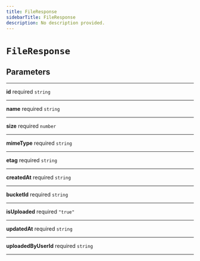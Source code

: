 ```yaml
---
title: FileResponse
sidebarTitle: FileResponse
description: No description provided.
---
```


# `FileResponse`

## Parameters

---

**<span className="parameter-name">id</span>** <span className="optional-status">required</span> <code>string</code>

---

**<span className="parameter-name">name</span>** <span className="optional-status">required</span> <code>string</code>

---

**<span className="parameter-name">size</span>** <span className="optional-status">required</span> <code>number</code>

---

**<span className="parameter-name">mimeType</span>** <span className="optional-status">required</span> <code>string</code>

---

**<span className="parameter-name">etag</span>** <span className="optional-status">required</span> <code>string</code>

---

**<span className="parameter-name">createdAt</span>** <span className="optional-status">required</span> <code>string</code>

---

**<span className="parameter-name">bucketId</span>** <span className="optional-status">required</span> <code>string</code>

---

**<span className="parameter-name">isUploaded</span>** <span className="optional-status">required</span> <code>"true"</code>

---

**<span className="parameter-name">updatedAt</span>** <span className="optional-status">required</span> <code>string</code>

---

**<span className="parameter-name">uploadedByUserId</span>** <span className="optional-status">required</span> <code>string</code>

---
